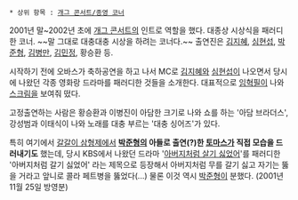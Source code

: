  * 상위 항목 : [[개그 콘서트/종영 코너]]

2001년 말~2002년 초에 [[개그 콘서트]]의 인트로 역할을 했다. 대종상 시상식을 패러디한 코너. ~~말 그대로 대충대충 시상을 하려는 코너다.~~ 출연진은 [[김지혜]], [[심현섭]], [[박준형]], [[김병만]], [[김민정]], 황승환 등.

시작하기 전에 오바스가 축하공연을 하고 나서 MC로 [[김지혜]]와 [[심현섭]]이 나오면서 당시에 나왔던 각종 영화랑 드라마를 패러디한 것들을 소개한다. 대표적으로 [[임혁필]]이 나와 [[스크림]]을 보여줘 떴다.

고정출연하는 사람은 황승환과 이병진이 아담한 크기로 나와 쇼를 하는 '아담 브라더스', 강성범과 이태식이 나와 노래를 대충 부르는 '대충 싱어즈'가 있다.

특히 여기에서 [[갈갈이 삼형제]]에서 '''[[박준형]]의 아들로 출연(?)한 [[토마스]]가 직접 모습을 드러내기도''' 했는데, 당시 KBS에서 나왔던 드라마 '[[아버지처럼 살기 싫었어]]'를 패러디한 '아버지처럼 갈기 싫었어' 라는 제목으로 등장해서 아버지처럼 무를 갈기 싫고 자기는 뚫을 거라고 앞니로 콜라 페트병을 뚫었다(...) 물론 이것 역시 [[박준형]]이 분했다. (2001년 11월 25일 방영분)
